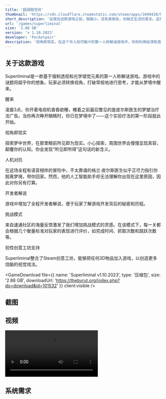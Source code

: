 ```yaml
---
title: '超阈限空间'
thumbnail: 'https://cdn.cloudflare.steamstatic.com/steam/apps/1049410/header_schinese.jpg?t=1663957747'
short_description: '在我玩这款游戏之前，我胸小，没有男朋友，也缺乏生活的意志。这些情况都没有改变，但这款游戏确实不错！'
url: '/games/superliminal'
size: '2.88 GB'
version: 'v 1.10.2023'
developer: 'Pocketpair'
description: '视角即现实。在这个令人绞尽脑汁的第一人称解谜游戏中，你将利用纵深和透视的错觉，改变观察视角，解决一道道看似不可能的谜题，以此逃出超现实的梦境世界。'
---
```




<div className="prose mx-auto">
  <h2 className="text-2xl font-bold">关于这款游戏</h2>

  <ArticalImage src="https://cdn.cloudflare.steamstatic.com/steam/apps/1049410/extras/FastSteamMechanics13mb-best.gif?t=1663957747" client:visible />

  Superliminal是一款基于强制透视和光学错觉元素的第一人称解谜游戏。游戏中的谜题将超乎你的想象。玩家必须转换视角，打破常规地进行思考，才能从梦境中醒来。

  <ArticalImage src="https://cdn.cloudflare.steamstatic.com/steam/apps/1049410/extras/wakeupgif2-6mb.gif?t=1663957747" client:visible />

  <p className="font-bold">醒来</p>

  凌晨3点，你开着电视机昏昏欲睡，睡着之前最后瞥见的是皮尔斯医生的梦塑治疗法广告。当你再次睁开眼睛时，你已在梦境中了——这个实验疗法的第一阶段就此开始。

  <ArticalImage src="https://cdn.cloudflare.steamstatic.com/steam/apps/1049410/extras/perception8mb.gif?t=1663957747" client:visible />

  <p className="font-bold">视角即现实</p>

  探索梦中世界，在那里眼前所见即为现实。小心探索，周围世界会慢慢显现真容，颠覆你的认知。你会发现“所见即所得”这句话的新含义。

  <p className="font-bold">人机对抗</p>

  在这场全程有语音相伴的冒险中，不太靠谱的格兰·皮尔斯医生似乎正尽力指引你脱离梦境，带你回家。然而，他的人工智能助手却无法理解你出现在这里原因，因此对你另有打算。

  <ArticalImage src="https://cdn.cloudflare.steamstatic.com/steam/apps/1049410/extras/DevCom.png?t=1663957747" client:visible />

  <p className="font-bold">开发者解说</p>

  游戏中增加了全程开发者解说，便于玩家了解游戏开发背后的秘密和历程。
  
  <ArticalImage src="https://cdn.cloudflare.steamstatic.com/steam/apps/1049410/extras/challenge-promo.png?t=1663957747" client:visible />

  <p className="font-bold">挑战模式</p>

  来自速通社区的海量反馈激发了我们增加挑战模式的灵感。在该模式下，每一关都会根据几个衡量标准对玩家的表现进行评价，如完成时间、抓取次数和跳跃次数等。

  <p className="font-bold">验性创意工坊支持</p>

  Superliminal整合了Steam创意工坊，能够把任何3D物品加入游戏，以创造更多烧脑的视觉戏法。

  <GameDownload file={{ name: 'Superliminal v1.10.2023', type: '压缩包', size: '2.88 GB', downloadUrl: 'https://thebyrut.org/index.php?do=download&id=101532' }} client:visible />

  <h2 className="text-2xl font-bold">截图</h2>

  <div className="grid sm:grid-cols-3 gap-4">
    <ArticalImage src="https://cdn.cloudflare.steamstatic.com/steam/apps/1049410/ss_ec116fe04a78f76212934c3aa20bf8b38681683d.jpg?t=1663957747" client:visible />
    <ArticalImage src="https://cdn.cloudflare.steamstatic.com/steam/apps/1049410/ss_4a2b446656c93cd3575acc42650ffb79723b020d.jpg?t=1663957747" client:visible />
    <ArticalImage src="https://cdn.cloudflare.steamstatic.com/steam/apps/1049410/ss_55546194e5a1c244be30b31ebc75a311d1b52756.jpg?t=1663957747" client:visible />
    <ArticalImage src="https://cdn.cloudflare.steamstatic.com/steam/apps/1049410/ss_8f0ce3f7da9830c8398e13435599c69068877ce8.jpg?t=1663957747" client:visible />
    <ArticalImage src="https://cdn.cloudflare.steamstatic.com/steam/apps/1049410/ss_4662979fe52096848d83de9e7da01e164a8ca658.jpg?t=1663957747" client:visible />
    <ArticalImage src="https://cdn.cloudflare.steamstatic.com/steam/apps/1049410/ss_ff02982d53521a255cdb49a893d80be7963c7019.jpg?t=1663957747" client:visible />
  </div>

  <h2 className="text-2xl font-bold">视频</h2>

  <video class="rounded-lg border shadow-lg" src="https://cdn.cloudflare.steamstatic.com/steam/apps/256859198/movie480_vp9.webm?t=1636132433" controls></video>

  <h2 className="text-2xl font-bold">系统需求</h2>

  <Repack
    defaultContent="游戏方法：网络启动Superliminal的网络多人模式：运行游戏文件Superliminal Steam.exer如何创建服务器：合作模式 => 有两个选项供选择：1. 创建私人游说团 => 输入四个符号作为游说团的名称并点击创建游说团 => 告诉朋友们游说团的名称（右下脚）2. 快速匹配：多人模式 => 等待找到愿意加入的玩家后开始游戏r如何连接到游戏中：合作模式 => 有两个选项供选择：1. 快速匹配：多人模式 => 等待找到愿意加入的玩家后开始游戏2. 输入朋友的游说代码并点击加入特定的游说团"
    client:visible
  />

  <AppreciateQRCodes client:visible />
</div>
